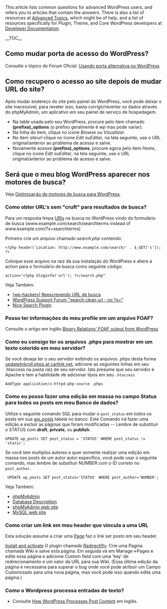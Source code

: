 {{Languages|
{{en|FAQ Advanced Topics}}
{{pt-br|FAQ Tópicos Avançados}}
}}

{{Traduz}}

This article lists common questions for advanced WordPress users, and refers you to articles that contain the answers. There is also a list of resources at [[Advanced Topics]], which might be of help, and a list of resources specifically for Plugin, Theme, and Core WordPress developers at [[Developer Documentation]].

__TOC__
<div style="clear:both"></div>

==Como mudar porta de acesso do WordPress?==
Consulte o tópico do Fórum Oficial: [http://br.forums.wordpress.org/topic/usando-porta-alternativa-para-acesso-ao-wp?replies=11 Usando porta alternativa no WordPress]

==Como recupero o acesso ao site depois de mudar URL do site?==
Após mudar endereço do site pelo painel do WordPress, você pode deixar o site inacessível, para reveter isso, basta corrigir/reverter os dados através do phpMyAdmin, um aplicativo em seu painel de serviço de hospedagem.

* Na table usada pelo seu WordPress, procure pelo item chamado '''(prefixo)_options''' (o prefixo geralmente é ''wp'' mas pode variar).
* Na linha do item, clique no ícone ''Browse'' ou ''Visualizar''.
* No item ''siteurl'' clique no ícone ''Edit'' ou''Editar'', na tela seguinte, use o URL original/anterior ao problema de acesso e salve.
* Novamente acesse '''(prefixo)_options''', procure agora pelo item ''Home'', clique no ícone ''Edit'' ou''Editar'', na tela seguinte, use o URL original/anterior ao problema de acesso e salve.


==Será que o meu blog WordPress aparecer nos motores de busca?==
Veja [[ Optimização de motores de busca para WordPress]].

=== Como obter URL's sem "cruft" para resultados de busca?===
Para um resposta limpa [[Glossário#URI e URL|URIs]] na busca no WordPress vindo do formulário de busca <nowiki>(www.example.com/search/searchterms instead of www.example.com/?s=searchterms)</nowiki>

Primeiro crie um arquivo chamado ''search.php'' contendo:

<pre><?php header('Location: http://www.example.com/search/' . $_GET['s']); ?></pre>

Coloque esse arquivo na raiz da sua instalação do WordPress e altere a action para o formulário de busca como seguinte código:

<pre>action="<?php bloginfo('url'); ?>/search.php"</pre>

Veja Também:
* [http://comox.textdrive.com/pipermail/wp-hackers/2005-April/000732.html <nowiki>[</nowiki>wp-hackers<nowiki>]</nowiki> Reescrevendo URL de busca]
* [http://wordpress.org/support/topic/37025 WordPress Support Forum "search clean url - no ?s="]
* [http://txfx.net/code/wordpress/nice-search/ Nice Search Plugin]

=== Posso ter informações do meu profile em um arquivo FOAF?===
Consulte o artigo em inglês [http://www.wasab.dk/morten/blog/archives/2004/05/21/foaf-output-from-wordpress Binary Relations’ FOAF output from WordPress]

===Como eu consigo ter os arquivos .phps para mostrar em um texto colorido em meu servidor? ===
Se você deseja ter o seu servidor exibindo os arquivos .phps desta forma [http://carthik.net/wpplugins/updatelinkroll.phps updatelinkroll.phps at carthik.net], adicione as seguintes linhas em seu .htaccess na pasta raiz de seu servidor. Isto presume que seu servidor é Apache e tem a habilidade de adicionar tipos em seu <tt>.htaccess</tt>
 <tt>AddType application/x-httpd-php-source .phps</tt>

===Como eu posso fazer uma edição em massa no campo Status para todos os posts em meu Banco de dados? ===

Utilize o seguinte comando SQL para mudar o <tt>post_status</tt> em todos os posts em sua [[Database_Description#Table:_wp_posts|wp_posts]] tabela no banco. Este Comando irá fazer uma edição e excluir as páginas que foram modificadas -- Lembre de substituir o STATUS com '''draft''', '''private''', ou '''publish'''. 

 <tt>UPDATE wp_posts  SET post_status = 'STATUS' WHERE post_status != 'static';</tt>

Se você tem multiplos autores e quer somente realizar uma edição em massa nos posts de um autor autor específico, você pode usar o seguinte comando, mas lembre de substituir  NUMBER com o ID correto no <tt>post_author</tt>. 

  <tt>UPDATE wp_posts SET post_status='STATUS' WHERE post_author='NUMBER';</tt>

Veja Também:
*[[phpMyAdmin]]
*[[Database Description]]
*[http://www.phpmyadmin.net/home_page/ phpMyAdmin web site]
*[http://www.mysql.com/ MySQL web site]

===Como criar um link em meu header que vincula a uma URL===

Esta solução assume a criar uma [[Pages|Page]] faz o link ser posto em seu header.

[[Managing Plugins|Install and activate]] O plugin chamado [http://redalt.com/Resources/Plugins/Redirectify/download/redirectify Redirectifiy].  Crie uma Pagina chamada Wiki e salve esta página.  Em seguida vá em  Manage-&gt;Pages e edite essa página e adicione Custom field com uma 'key' de redirecionamento e um valor da URL para sua Wiki. (Essa última edição da página é necessária para superar o bug onde você pode atribuir um Campo Customizado para uma nova página, mas você pode isso quando edita uma página.)

=== Como o Wordpress processa entradas de texto? ===
* Consulte [[How WordPress Processes Post Content]] em inglês.

{{Codex-pt}}
{{DEFAULTSORT:F}}